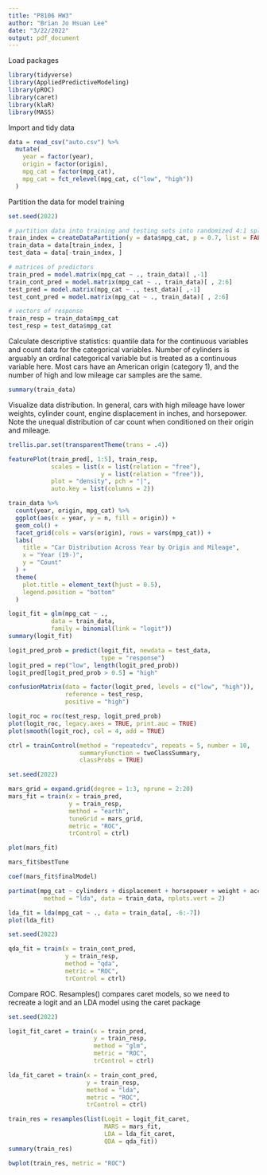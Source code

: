 ```yaml
---
title: "P8106 HW3"
author: "Brian Jo Hsuan Lee"
date: "3/22/2022"
output: pdf_document
---
```


Load packages

```r
library(tidyverse)
library(AppliedPredictiveModeling)
library(pROC)
library(caret)
library(klaR)
library(MASS)
```

Import and tidy data

```r
data = read_csv("auto.csv") %>% 
  mutate(
    year = factor(year),
    origin = factor(origin),
    mpg_cat = factor(mpg_cat),
    mpg_cat = fct_relevel(mpg_cat, c("low", "high"))
  )
```

Partition the data for model training

```r
set.seed(2022)

# partition data into training and testing sets into randomized 4:1 splits
train_index = createDataPartition(y = data$mpg_cat, p = 0.7, list = FALSE)
train_data = data[train_index, ]
test_data = data[-train_index, ]

# matrices of predictors 
train_pred = model.matrix(mpg_cat ~ ., train_data)[ ,-1]
train_cont_pred = model.matrix(mpg_cat ~ ., train_data)[ , 2:6]
test_pred = model.matrix(mpg_cat ~ ., test_data)[ ,-1]
test_cont_pred = model.matrix(mpg_cat ~ ., train_data)[ , 2:6]

# vectors of response
train_resp = train_data$mpg_cat
test_resp = test_data$mpg_cat
```

Calculate descriptive statistics: quantile data for the continuous variables and count data for the categorical variables.
Number of cylinders is arguably an ordinal categorical variable but is treated as a continuous variable here. Most cars have an American origin (category 1), and the number of high and low mileage car samples are the same.

```r
summary(train_data)
```

Visualize data distribution. In general, cars with high mileage have lower weights, cylinder count, engine displacement in inches, and horsepower. Note the unequal distribution of car count when conditioned on their origin and mileage. 

```r
trellis.par.set(transparentTheme(trans = .4))

featurePlot(train_pred[, 1:5], train_resp,
            scales = list(x = list(relation = "free"), 
                          y = list(relation = "free")),
            plot = "density", pch = "|", 
            auto.key = list(columns = 2))

train_data %>% 
  count(year, origin, mpg_cat) %>% 
  ggplot(aes(x = year, y = n, fill = origin)) + 
  geom_col() +
  facet_grid(cols = vars(origin), rows = vars(mpg_cat)) +
  labs(
    title = "Car Distribution Across Year by Origin and Mileage",
    x = "Year (19-)",
    y = "Count"
  ) +
  theme(
    plot.title = element_text(hjust = 0.5),
    legend.position = "bottom"
  )
```

```r
logit_fit = glm(mpg_cat ~ ., 
            data = train_data, 
            family = binomial(link = "logit"))
summary(logit_fit)
```

```r
logit_pred_prob = predict(logit_fit, newdata = test_data,
                          type = "response")
logit_pred = rep("low", length(logit_pred_prob))
logit_pred[logit_pred_prob > 0.5] = "high"

confusionMatrix(data = factor(logit_pred, levels = c("low", "high")),
                reference = test_resp,
                positive = "high")
```

```r
logit_roc = roc(test_resp, logit_pred_prob)
plot(logit_roc, legacy.axes = TRUE, print.auc = TRUE) 
plot(smooth(logit_roc), col = 4, add = TRUE)
```

```r
ctrl = trainControl(method = "repeatedcv", repeats = 5, number = 10,
                    summaryFunction = twoClassSummary,
                    classProbs = TRUE)
```

```r
set.seed(2022)

mars_grid = expand.grid(degree = 1:3, nprune = 2:20)
mars_fit = train(x = train_pred,
                 y = train_resp,
                 method = "earth",
                 tuneGrid = mars_grid,
                 metric = "ROC",
                 trControl = ctrl)

plot(mars_fit)

mars_fit$bestTune

coef(mars_fit$finalModel) 
```

```r
partimat(mpg_cat ~ cylinders + displacement + horsepower + weight + acceleration, 
          method = "lda", data = train_data, nplots.vert = 2)
```

```r
lda_fit = lda(mpg_cat ~ ., data = train_data[, -6:-7])
plot(lda_fit)
```

```r
set.seed(2022)

qda_fit = train(x = train_cont_pred,
                y = train_resp,
                method = "qda",
                metric = "ROC",
                trControl = ctrl)
```

Compare ROC. Resamples() compares caret models, so we need to recreate a logit and an LDA model using the caret package 
```r
set.seed(2022)

logit_fit_caret = train(x = train_pred,
                        y = train_resp,
                        method = "glm",
                        metric = "ROC",
                        trControl = ctrl)

lda_fit_caret = train(x = train_cont_pred,
                      y = train_resp,
                      method = "lda",
                      metric = "ROC",
                      trControl = ctrl)

train_res = resamples(list(Logit = logit_fit_caret, 
                           MARS = mars_fit,
                           LDA = lda_fit_caret, 
                           QDA = qda_fit))
summary(train_res)

bwplot(train_res, metric = "ROC")
```

